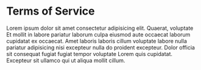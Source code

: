 # Terms of Service

Lorem ipsum dolor sit amet consectetur adipisicing elit. Quaerat, voluptate Et mollit in
labore pariatur laborum culpa eiusmod aute occaecat laborum cupidatat ex occaecat. Amet
laboris laboris cillum voluptate labore nulla pariatur adipisicing nisi excepteur nulla do
proident excepteur. Dolor officia sit consequat fugiat fugiat tempor voluptate Lorem quis
cupidatat. Excepteur sit ullamco qui ut aliqua mollit cillum.
